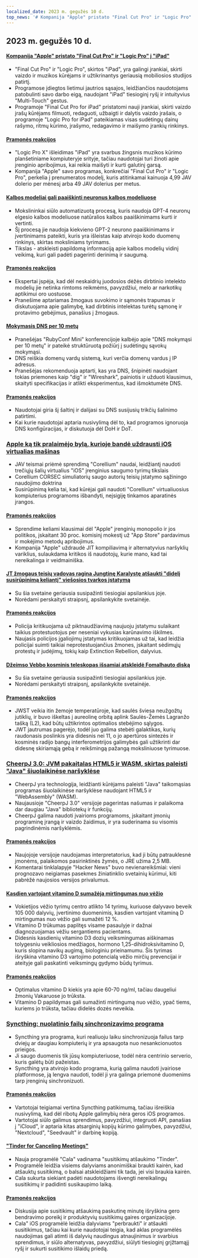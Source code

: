 ```yaml
---
localized_date: 2023 m. gegužės 10 d.
top_news: '# Kompanija "Apple" pristato "Final Cut Pro" ir "Logic Pro" į "iPad"'
---
```


## 2023 m. gegužės 10 d.

#### [Kompanija "Apple" pristato "Final Cut Pro" ir "Logic Pro" į "iPad"](https://www.apple.com/newsroom/2023/05/apple-brings-final-cut-pro-and-logic-pro-to-ipad/)

- "Final Cut Pro" ir "Logic Pro", skirtos "iPad", yra galingi įrankiai, skirti vaizdo ir muzikos kūrėjams ir užtikrinantys geriausią mobiliosios studijos patirtį.
- Programose įdiegtos lietimui jautrios sąsajos, leidžiančios naudotojams patobulinti savo darbo eigą, naudojant "iPad" tiesioginį ryšį ir intuityvius "Multi-Touch" gestus.
- Programoje "Final Cut Pro for iPad" pristatomi nauji įrankiai, skirti vaizdo įrašų kūrėjams filmuoti, redaguoti, užbaigti ir dalytis vaizdo įrašais, o programoje "Logic Pro for iPad" pateikiamas visas sudėtingų dainų rašymo, ritmų kūrimo, įrašymo, redagavimo ir maišymo įrankių rinkinys.

#### [Pramonės reakcijos](http://news.ycombinator.com/item?id=35873732)

- "Logic Pro X" išleidimas "iPad" yra svarbus žingsnis muzikos kūrimo planšetiniame kompiuteryje srityje, tačiau naudotojai turi žinoti apie įrenginio apribojimus, kai reikia maišyti ir kurti galutinį garsą.
- Kompanija "Apple" savo programas, konkrečiai "Final Cut Pro" ir "Logic Pro", perkelia į prenumeratos modelį, kuris atitinkamai kainuoja 4,99 JAV dolerio per mėnesį arba 49 JAV dolerius per metus.

#### [Kalbos modeliai gali paaiškinti neuronus kalbos modeliuose](https://openai.com/research/language-models-can-explain-neurons-in-language-models)

- Mokslininkai siūlo automatizuotą procesą, kuris naudoja GPT-4 neuronų elgesio kalbos modeliuose natūralios kalbos paaiškinimams kurti ir vertinti.
- Šį procesą jie naudoja kiekvieno GPT-2 neurono paaiškinimams ir įvertinimams pateikti, kuris yra išleistas kaip atvirojo kodo duomenų rinkinys, skirtas moksliniams tyrimams.
- Tikslas - atskleisti papildomą informaciją apie kalbos modelių vidinį veikimą, kuri gali padėti pagerinti derinimą ir saugumą.

#### [Pramonės reakcijos](http://news.ycombinator.com/item?id=35877402)

- Ekspertai įspėja, kad dėl neskaidrių juodosios dėžės dirbtinio intelekto modelių jie netinka rimtoms reikmėms, pavyzdžiui, melo ar narkotikų aptikimui oro uostuose.
- Pranešime aptariamas žmogaus suvokimo ir sąmonės trapumas ir diskutuojama apie galimybę, kad dirbtinis intelektas turėtų sąmonę ir protavimo gebėjimus, panašius į žmogaus.

#### [Mokymasis DNS per 10 metų](https://jvns.ca/blog/2023/05/08/new-talk-learning-dns-in-10-years/)

- Pranešėjas "RubyConf Mini" konferencijoje kalbėjo apie "DNS mokymąsi per 10 metų" ir pateikė struktūruotą požiūrį į sudėtingų sąvokų mokymąsi.
- DNS reiškia domenų vardų sistemą, kuri verčia domenų vardus į IP adresus.
- Pranešėjas rekomenduoja aptarti, kas yra DNS, šnipinėti naudojant tokias priemones kaip "dig" ir "Wireshark", painiotis ir užduoti klausimus, skaityti specifikacijas ir atlikti eksperimentus, kad išmoktumėte DNS.

#### [Pramonės reakcijos](http://news.ycombinator.com/item?id=35870654)

- Naudotojai giria šį šaltinį ir dalijasi su DNS susijusių trikčių šalinimo patirtimi.
- Kai kurie naudotojai aptaria nusivylimą dėl to, kad programos ignoruoja DNS konfigūracijas, ir diskutuoja dėl DoH ir DoT.

### [Apple ką tik pralaimėjo bylą, kurioje bandė uždrausti iOS virtualias mašinas](https://www.techradar.com/news/apple-just-lost-its-lawsuit-trying-to-ban-ios-virtual-machines)

- JAV teismai priėmė sprendimą "Corellium" naudai, leidžiantį naudoti trečiųjų šalių virtualius "iOS" įrenginius saugumo tyrimų tikslais
- Corellium CORSEC simuliatorių saugo autorių teisių įstatymo sąžiningo naudojimo doktrina
- Susirūpinimą kelia tai, kad kūrėjai gali naudoti "Corellium" virtualiuosius kompiuterius programoms išbandyti, neįsigiję tinkamos aparatinės įrangos.

#### [Pramonės reakcijos](http://news.ycombinator.com/item?id=35880466)

- Sprendime keliami klausimai dėl "Apple" įrenginių monopolio ir jos politikos, įskaitant 30 proc. komisinį mokestį už "App Store" pardavimus ir mokėjimo metodų apribojimus.
- Kompanija "Apple" uždraudė JIT kompiliavimą ir alternatyvius naršyklių variklius, sulaukdama kritikos iš naudotojų, kurie mano, kad tai nereikalinga ir veidmainiška.

#### [JT žmogaus teisių vadovas ragina Jungtinę Karalystę atšaukti "didelį susirūpinimą keliantį" viešosios tvarkos įstatymą](https://www.ohchr.org/en/press-releases/2023/04/un-human-rights-chief-urges-uk-reverse-deeply-troubling-public-order-bill)

- Su šia svetaine geriausia susipažinti tiesiogiai apsilankius joje.
- Norėdami perskaityti straipsnį, apsilankykite svetainėje.

#### [Pramonės reakcijos](http://news.ycombinator.com/item?id=35871394)

- Policija kritikuojama už piktnaudžiavimą naujuoju įstatymu sulaikant taikius protestuotojus per neseniai vykusias karūnavimo iškilmes.
- Naujasis policijos įgaliojimų įstatymas kritikuojamas už tai, kad leidžia policijai suimti taikiai neprotestuojančius žmones, įskaitant sėdimųjų protestų ir judėjimų, tokių kaip Extinction Rebellion, dalyvius.

#### [Džeimso Vebbo kosminis teleskopas išsamiai atskleidė Fomalhauto diską](https://skyandtelescope.org/astronomy-news/the-james-webb-space-telescope-reveals-fomalhauts-disk-in-unprecedented-detail/)

- Su šia svetaine geriausia susipažinti tiesiogiai apsilankius joje.
- Norėdami perskaityti straipsnį, apsilankykite svetainėje.

#### [Pramonės reakcijos](http://news.ycombinator.com/item?id=35874704)

- JWST veikia itin žemoje temperatūroje, kad saulės šviesa neužgožtų jutiklių, ir buvo iškeltas į aureolinę orbitą aplink Saulės-Žemės Lagranžo tašką (L2), kad būtų užtikrintos optimalios stebėjimo sąlygos.
- JWT jautrumas pagerėjo, todėl juo galima stebėti galaktikas, kurių raudonasis poslinkis yra didesnis nei 11, o jo apertūros sintezės ir kosminės radijo bangų interferometrijos galimybės gali užtikrinti dar didesnę skiriamąją gebą ir reikšmingą pažangą moksliniuose tyrimuose.

### [CheerpJ 3.0: JVM pakaitalas HTML5 ir WASM, skirtas paleisti "Java" šiuolaikinėse naršyklėse](https://leaningtech.com/announcing-cheerpj-3-0-a-jvm-replacement-in-html5-and-webassembly-to-run-java-applications-and-applets-on-modern-browsers/)

- CheerpJ yra technologija, leidžianti kūrėjams paleisti "Java" taikomąsias programas šiuolaikinėse naršyklėse naudojant HTML5 ir "WebAssembly" (WASM).
- Naujausioje "CheerpJ 3.0" versijoje pagerintas našumas ir palaikoma dar daugiau "Java" bibliotekų ir funkcijų.
- CheerpJ galima naudoti įvairioms programoms, įskaitant įmonių programinę įrangą ir vaizdo žaidimus, ir yra suderinama su visomis pagrindinėmis naršyklėmis.

#### [Pramonės reakcijos](http://news.ycombinator.com/item?id=35873552)

- Naujojoje versijoje naudojamas interpretatorius, kad ji būtų patrauklesnė įmonėms, palaikomos pasirinktinės žymės, o JRE užima 2,5 MB.
- Komentarai tinklalapyje "Hacker News" buvo nevienareikšmiai: vieni prognozavo neigiamas pasekmes žiniatinklio svetainių kūrimui, kiti pabrėžė naujosios versijos privalumus.

#### [Kasdien vartojant vitamino D sumažėja mirtingumas nuo vėžio](https://www.dkfz.de/en/presse/pressemitteilungen/2023/dkfz-pm-23-27-Reduced-cancer-mortality-with-daily-vitamin-D-intake.php)

- Vokietijos vėžio tyrimų centro atlikto 14 tyrimų, kuriuose dalyvavo beveik 105 000 dalyvių, įvertinimo duomenimis, kasdien vartojant vitaminą D mirtingumas nuo vėžio gali sumažėti 12 %.
- Vitamino D trūkumas paplitęs visame pasaulyje ir dažnai diagnozuojamas vėžiu sergantiems pacientams.
- Didesnis kasdienių vitamino D3 dozių veiksmingumas aiškinamas tolygesniu veikliosios medžiagos, hormono 1,25-dihidroksivitamino D, kuris slopina navikų augimą, biologiniu prieinamumu. Šis tyrimas išryškina vitamino D3 vartojimo potencialą vėžio mirčių prevencijai ir ateityje gali paskatinti veiksmingų gydymo būdų tyrimus.

#### [Pramonės reakcijos](http://news.ycombinator.com/item?id=35876062)

- Optimalus vitamino D kiekis yra apie 60-70 ng/ml, tačiau daugeliui žmonių Vakaruose jo trūksta.
- Vitamino D papildymas gali sumažinti mirtingumą nuo vėžio, ypač tiems, kuriems jo trūksta, tačiau didelės dozės neveikia.

### [Syncthing: nuolatinio failų sinchronizavimo programa](https://syncthing.net/)

- Syncthing yra programa, kuri realiuoju laiku sinchronizuoja failus tarp dviejų ar daugiau kompiuterių ir yra apsaugota nuo nesankcionuotos prieigos.
- Ji saugo duomenis tik jūsų kompiuteriuose, todėl nėra centrinio serverio, kuris galėtų būti pažeistas.
- Syncthing yra atvirojo kodo programa, kurią galima naudoti įvairiose platformose, ją lengva naudoti, todėl ji yra galinga priemonė duomenims tarp įrenginių sinchronizuoti.

#### [Pramonės reakcijos](http://news.ycombinator.com/item?id=35879039)

- Vartotojai teigiamai vertina Syncthing patikimumą, tačiau išreiškia nusivylimą, kad dėl ribotų Apple galimybių nėra geros iOS programos.
- Vartotojai siūlo galimus sprendimus, pavyzdžiui, integruoti API, panašias į "iCloud", ir aptaria kitas atsarginių kopijų kūrimo galimybes, pavyzdžiui, "Nextcloud", "Seedvault" ir darbinę kopiją.

#### ["Tinder for Canceling Meetings"](https://meetcala.com/)

- Nauja programėlė "Cala" vadinama "susitikimų atšaukimo "Tinder".
- Programėlė leidžia visiems dalyviams anonimiškai braukti kairėn, kad atšauktų susitikimą, o balsai atskleidžiami tik tada, jei visi braukia kairėn.
- Cala sukurta siekiant padėti naudotojams išvengti nereikalingų susitikimų ir padidinti susikaupimo laiką.

#### [Pramonės reakcijos](http://news.ycombinator.com/item?id=35868685)

- Diskusija apie susitikimų atšaukimą paskutinę minutę išryškina gero bendravimo poreikį ir produktyvių susitikimų gaires organizacijoje.
- Cala" iOS programėlė leidžia dalyviams "perbraukti" ir atšaukti susitikimus, tačiau kai kurie naudotojai teigia, kad aklas programėlės naudojimas gali atimti iš dalyvių naudingus atnaujinimus ir svarbius sprendimus, ir siūlo alternatyvas, pavyzdžiui, siūlyti tiesioginį grįžtamąjį ryšį ir sukurti susitikimo išlaidų priedą.


